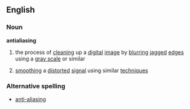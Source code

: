 ==English==
===Noun===
'''antialiasing'''
{{wikipedia|anti-aliasing}}
#{{computing}} the process of [[cleaning]] up a [[digital]] [[image]] by [[blur]]ring [[jagged]] [[edge]]s using a [[gray scale]] or similar
#{{computing}} [[smooth]]ing a [[distorted]] [[signal]] using similar [[technique]]s
===Alternative spelling===
*[[anti-aliasing]]